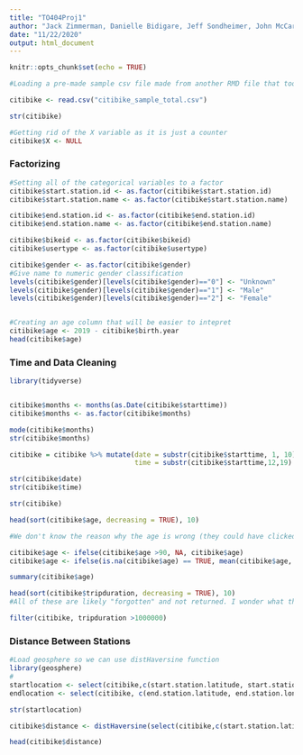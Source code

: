 ```yaml
---
title: "TO404Proj1"
author: "Jack Zimmerman, Danielle Bidigare, Jeff Sondheimer, John McCarthy, Eliza Brown"
date: "11/22/2020"
output: html_document
---
```


```r
knitr::opts_chunk$set(echo = TRUE)
```

```r
#Loading a pre-made sample csv file made from another RMD file that took a 5% sample of every data monthly dataset

citibike <- read.csv("citibike_sample_total.csv")
```

```r
str(citibike)

#Getting rid of the X variable as it is just a counter
citibike$X <- NULL


```

### Factorizing
```r
#Setting all of the categorical variables to a factor
citibike$start.station.id <- as.factor(citibike$start.station.id)
citibike$start.station.name <- as.factor(citibike$start.station.name)

citibike$end.station.id <- as.factor(citibike$end.station.id)
citibike$end.station.name <- as.factor(citibike$end.station.name)

citibike$bikeid <- as.factor(citibike$bikeid)
citibike$usertype <- as.factor(citibike$usertype)

citibike$gender <- as.factor(citibike$gender)
#Give name to numeric gender classification
levels(citibike$gender)[levels(citibike$gender)=="0"] <- "Unknown"
levels(citibike$gender)[levels(citibike$gender)=="1"] <- "Male"
levels(citibike$gender)[levels(citibike$gender)=="2"] <- "Female"


#Creating an age column that will be easier to intepret
citibike$age <- 2019 - citibike$birth.year
head(citibike$age)

```
### Time and Data Cleaning
```r
library(tidyverse)


citibike$months <- months(as.Date(citibike$starttime))
citibike$months <- as.factor(citibike$months)

mode(citibike$months)
str(citibike$months)

citibike = citibike %>% mutate(date = substr(citibike$starttime, 1, 10) %>% parse_date(),
                               time = substr(citibike$starttime,12,19) %>% parse_time())

str(citibike$date)
str(citibike$time)

str(citibike)
```
```r
head(sort(citibike$age, decreasing = TRUE), 10)

#We don't know the reason why the age is wrong (they could have clicked on 1880 instead of 1980, but we can't justify this), so I am going to set the age of anyone over 90 to the mean of the sample

citibike$age <- ifelse(citibike$age >90, NA, citibike$age)
citibike$age <- ifelse(is.na(citibike$age) == TRUE, mean(citibike$age, na.rm = TRUE), citibike$age)

summary(citibike$age)

head(sort(citibike$tripduration, decreasing = TRUE), 10)
#All of these are likely "forgotten" and not returned. I wonder what the credit card bill looked like

filter(citibike, tripduration >1000000)
```
### Distance Between Stations
```r
#Load geosphere so we can use distHaversine function
library(geosphere)
#
startlocation <- select(citibike,c(start.station.latitude, start.station.longitude))
endlocation <- select(citibike, c(end.station.latitude, end.station.longitude))

str(startlocation)

citibike$distance <- distHaversine(select(citibike,c(start.station.latitude, start.station.longitude)),select(citibike, c(end.station.latitude, end.station.longitude)))

head(citibike$distance)
```

